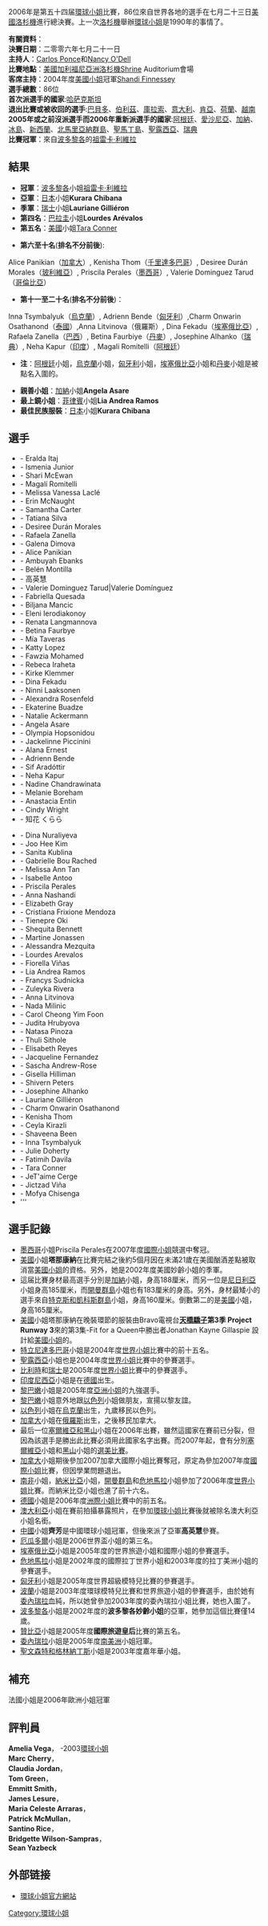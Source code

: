 2006年是第五十四届[[環球小姐|環球小姐]]比賽，86位來自世界各地的選手在七月二十三日[[美國|美國]][[洛杉機|洛杉機]]進行總決賽。上一次[[洛杉機|洛杉機]]舉辦[[環球小姐|環球小姐]]是1990年的事情了。

'''有關資料'''：<br />
'''決賽日期'''：二零零六年七月二十一日<br />
'''主持人'''：[[Carlos_Ponce|Carlos Ponce]]和[[Nancy_O'Dell|Nancy O'Dell]]<br />
'''比賽地點'''：[[美國|美國]][[加利福尼亞洲|加利福尼亞洲]][[洛杉機|洛杉機]]Shrine Auditorium會場<br />
'''客席主持'''：2004年度[[美國小姐|美國小姐]]冠軍[[Shandi_Finnessey|Shandi Finnessey]]<br />
'''選手總數'''：86位<br />
'''首次派選手的國家''':[[哈萨克斯坦|哈萨克斯坦]]<br />
'''退出比賽或被收回的選手''':[[巴貝多|巴貝多]]、[[伯利茲|伯利茲]]、[[庫拉索|庫拉索]]、[[意大利|意大利]]、[[肯亞|肯亞]]、[[荷蘭|荷蘭]]、[[越南|越南]]<br />
'''2005年或之前沒派選手而2006年重新派選手的國家''':[[阿根廷|阿根廷]]、[[愛沙尼亞|愛沙尼亞]]、[[加納|加納]]、[[冰島|冰島]]、[[新西蘭|新西蘭]]、[[北馬里亞納群島|北馬里亞納群島]]、[[聖馬丁島|聖馬丁島]]、[[聖露西亞|聖露西亞]]、[[瑞典|瑞典]]<br />
'''比賽冠軍'''：來自[[波多黎各|波多黎各]]的[[祖雷卡·利維拉|祖雷卡·利維拉]]<br />

== 結果 ==

*'''冠軍'''：[[波多黎各|波多黎各]]小姐[[祖雷卡·利維拉|祖雷卡·利維拉]]
*'''亞軍'''：[[日本|日本]]小姐'''Kurara Chibana'''
*'''季軍'''：[[瑞士|瑞士]]小姐'''Lauriane Gilliéron'''
*'''第四名'''：[[巴拉圭|巴拉圭]]小姐'''Lourdes Arévalos '''
*'''第五名'''：[[美國|美國]]小姐[[Tara_Conner|Tara Conner]]

*'''第六至十名'''('''排名不分前後'''):
Alice Panikian（[[加拿大|加拿大]]）, Kenisha Thom（[[千里達多巴哥|千里達多巴哥]]）, Desiree Durán Morales（[[玻利維亞|玻利維亞]]）, Priscila Perales（[[墨西哥|墨西哥]]）, Valerie Dominguez Tarud（[[哥倫比亞|哥倫比亞]]）<br /> 

*'''第十一至二十名'''('''排名不分前後''')：
Inna Tsymbalyuk（[[烏克蘭|烏克蘭]]）, Adrienn Bende（[[匈牙利|匈牙利]]）,Charm Onwarin Osathanond（[[泰國|泰國]]）,Anna Litvinova（俄羅斯）, Dina Fekadu（[[埃塞俄比亞|埃塞俄比亞]]）, Rafaela Zanella（[[巴西|巴西]]）, Betina Faurbiye（[[丹麥|丹麥]]）, Josephine Alhanko（[[瑞典|瑞典]]）, Neha Kapur（[[印度|印度]]）, Magali Romitelli（[[阿根廷|阿根廷]]）<br />

*'''注'''：[[阿根廷|阿根廷]]小姐，[[烏克蘭|烏克蘭]]小姐，[[匈牙利|匈牙利]]小姐，[[埃塞俄比亞|埃塞俄比亞]]小姐和[[丹麥|丹麥]]小姐是被點名入圍的。

*'''親善小姐'''：[[加納|加納]]小姐'''Angela Asare'''
*'''最上鏡小姐'''：[[菲律賓|菲律賓]]小姐'''Lia Andrea Ramos'''
*'''最佳民族服裝'''：[[日本|日本]]小姐'''Kurara Chibana'''

== 選手 ==

{{col-begin}}
{{col-2}}
*'''{{ALB}}''' - Eralda Itaj
*'''{{ANG}}''' - Ismenia Junior
*'''{{ATG}}''' - Shari McEwan
*'''{{ARG}}''' - Magalí Romitelli
*'''{{ARU}}''' - Melissa Vanessa Laclé
*'''{{AUS}}''' - Erin McNaught
*'''{{BAH}}''' - Samantha Carter
*'''{{BEL}}''' - Tatiana Silva
*'''{{BOL}}''' - Desiree Durán Morales
*'''{{BRA}}''' - Rafaela Zanella
*'''{{BUL}}''' - Galena Dimova
*'''{{CAN}}''' - Alice Panikian
*'''{{CYM}}''' - Ambuyah Ebanks
*'''{{CHI}}''' - Belén Montilla
*'''{{CHN}}''' - 高英慧
*'''{{COL}}''' - Valerie Dominguez Tarud|Valerie Domínguez
*'''{{CRC}}''' - Fabriella Quesada
*'''{{CRO}}''' - Biljana Mancic
*'''{{CYP}}''' - Eleni Ierodiakonoy
*'''{{CZE}}''' - Renata Langmannova
*'''{{DEN}}''' - Betina Faurbye
*'''{{DOM}}''' - Mía Taveras
*'''{{ECU}}''' - Katty Lopez
*'''{{EGY}}''' - Fawzia Mohamed
*'''{{SLV}}''' - Rebeca Iraheta 
*'''{{EST}}''' - Kirke Klemmer
*'''{{ETH}}''' - Dina Fekadu
*'''{{FIN}}''' - Ninni Laaksonen
*'''{{FRA}}''' - Alexandra Rosenfeld
*'''{{GEO}}''' - Ekaterine Buadze
*'''{{DEU}}''' - Natalie Ackermann
*'''{{GHA}}''' - Angela Asare
*'''{{GRE}}''' - Olympia Hopsonidou
*'''{{GUA}}''' - Jackelinne Piccinini 
*'''{{GUY}}''' - Alana Ernest
*'''{{HUN}}''' - Adrienn Bende
*'''{{ICE}}''' - Sif Aradóttir
*'''{{IND}}''' - Neha Kapur
*'''{{IDN}}''' - Nadine Chandrawinata
*'''{{IRL}}''' - Melanie Boreham
*'''{{ISR}}''' - Anastacia Entin
*'''{{JAM}}''' - Cindy Wright
*'''{{JPN}}''' - 知花 くらら
{{col-2}}
*'''{{KAZ}}''' - Dina Nuraliyeva
*'''{{KOR}}''' - Joo Hee Kim 
*'''{{LVA}}''' - Sanita Kublina
*'''{{LEB}}''' - Gabrielle Bou Rached
*'''{{MYS}}''' - Melissa Ann Tan
*'''{{MUS}}''' - Isabelle Antoo
*'''{{MEX}}''' - Priscila Perales
*'''{{NAM}}''' - Anna Nashandi
*'''{{NZL}}''' - Elizabeth Gray
*'''{{NIC}}''' - Cristiana Frixione Mendoza
*'''{{NGA}}''' - Tienepre Oki
*'''{{MNP}}''' - Shequita Bennett
*'''{{NOR}}''' - Martine Jonassen
*'''{{PAN}}''' - Alessandra Mezquita
*'''{{PAR}}''' - Lourdes Arevalos
*'''{{PER}}''' - Fiorella Viñas
*'''{{PHI}}''' - Lia Andrea Ramos
*'''{{POL}}''' - Francys Sudnicka
*'''{{PUR}}''' - Zuleyka Rivera
*'''{{RUS}}''' - Anna Litvinova
*'''{{SCG}}''' - Nada Milinic
*'''{{SGP}}''' - Carol Cheong Yim Foon
*'''{{SVK}}''' - Judita Hrubyova
*'''{{SLO}}''' - Natasa Pinoza
*'''{{ZAF}}''' - Thuli Sithole
*'''{{ESP}}''' - Elisabeth Reyes
*'''{{LKA}}''' - Jacqueline Fernandez
*'''{{LCA}}''' - Sascha Andrew-Rose
*'''{{SMT}}''' - Gisella Hilliman
*'''{{VCT}}''' - Shivern Peters
*'''{{SWE}}''' - Josephine Alhanko
*'''{{SUI}}''' - Lauriane Gilliéron
*'''{{THA}}''' - Charm Onwarin Osathanond
*'''{{TTO}}''' - Kenisha Thom
*'''{{TUR}}''' - Ceyla Kirazli
*'''{{TCA}}''' - Shaveena Been
*'''{{UKR}}''' - Inna Tsymbalyuk
*'''{{GBR}}''' - Julie Doherty
*'''{{URU}}''' - Fatimih Davila
*'''{{USA}}''' - Tara Conner
*'''{{VIR}}''' - JeT'aime Cerge
*'''{{VEN}}''' - Jictzad Viña
*'''{{ZMB}}''' - Mofya Chisenga
*'''{{col-end}}

== 選手記錄 ==
*[[墨西哥|墨西哥]]小姐Priscila Perales在2007年度[[國際小姐|國際小姐]]競選中奪冠。
*[[美國|美國]]小姐'''塔那康納'''在比賽完結之後約5個月因在未滿21歲在美國酗酒差點被取消當[[美國小姐|美國小姐]]的資格。另外，她是2002年度美國妙齡小姐的季軍。
*這届比賽身材最高選手分別是[[加納|加納]]小姐，身高188厘米，而另一位是[[尼日利亞|尼日利亞]]小姐身高185厘米，而[[開曼群島|開曼群島]]小姐也有183厘米的身高。另外，身材最矮小的選手來自[[特克斯和凱科斯群島|特克斯和凱科斯群島]]小姐，身高160厘米。倒數第二的是[[美國|美國]]小姐，身高165厘米。
*[[美國|美國]]小姐塔那康納在晚裝環節的服裝由Bravo電視台'''[[天橋驕子|天橋驕子]]第3季 Project Runway 3'''來的第3集-Fit for a Queen中勝出者Jonathan Kayne Gillaspie 設計給[[美國小姐|美國小姐]]的。
*[[特立尼達多巴哥|特立尼達多巴哥]]小姐是2004年度[[世界小姐|世界小姐]]比賽中的前十五名。
*[[聖露西亞|聖露西亞]]小姐也是2004年度[[世界小姐|世界小姐]]比賽中的參賽選手。
*[[比利時|比利時]]和[[瑞士|瑞士]]是2005年度[[世界小姐|世界小姐]]比賽中的參賽選手。
*[[印度尼西亞|印度尼西亞]]小姐是在[[德國|德國]]出生。
*[[黎巴嫩|黎巴嫩]]小姐是2005年度[[亞洲小姐|亞洲小姐]]的九強選手。
*[[黎巴嫩|黎巴嫩]]小姐意外地跟[[以色列|以色列]]小姐做朋友，宣揚以黎友誼。
*[[以色列|以色列]]小姐在[[烏克蘭|烏克蘭]]出生，九歲移民以色列。
*[[加拿大|加拿大]]小姐在[[俄羅斯|俄羅斯]]出生，之後移民加拿大。
*最后一位[[塞爾維亞和黑山|塞爾維亞和黑山]]小姐在2006年出賽，雖然這國家在賽前已分裂，但因為該選手是勝出此比賽必須用此國家名字出賽。而2007年起，會有分別[[塞爾維亞|塞爾維亞]]小姐和[[黑山|黑山]]小姐的[[選美比賽|選美比賽]]。
*[[加拿大|加拿大]]小姐期後參加2007加拿大國際小姐比賽奪冠，原定為參加2007年度[[國際小姐|國際小姐]]比賽，但因學業問題退出。
*[[南非|南非]]小姐，[[納米比亞|納米比亞]]小姐，[[開曼群島|開曼群島]]和[[危地馬拉|危地馬拉]]小姐參加了2006年度[[世界小姐|世界小姐]]比賽。而納米比亞小姐也進了前十六名。
*[[德國|德國]]小姐是2006年度[[洲際小姐|洲際小姐]]比賽中的前五名。
*[[澳大利亞|澳大利亞]]小姐在賽前拍攝暴露照片，在參加[[環球小姐|環球小姐]]比賽後就被除名澳大利亞小姐名銜。
*[[中國|中國]]小姐'''齊芳'''是中國環球小姐冠軍，但後來派了亞軍'''高英慧'''參賽。
*[[厄瓜多爾|厄瓜多爾]]小姐是2006世界盃小姐的第三名。
*[[埃塞俄比亞|埃塞俄比亞]]小姐是2005年度的世界旅遊小姐和國際小姐的參賽選手。
*[[危地馬拉|危地馬拉]]小姐是2002年度的國際拉丁世界小姐和2003年度的拉丁美洲小姐的參賽選手。
*[[匈牙利|匈牙利]]小姐是2005年度世界超級模特兒比賽的參賽選手。
*[[波蘭|波蘭]]小姐是2003年度環球模特兒比賽和世界旅遊小姐的參賽選手，由於她有[[委內瑞拉|委內瑞拉]]血純，所以她曾參加2003年度的委內瑞拉小姐比賽，她也入圍了。
*[[波多黎各|波多黎各]]小姐是2002年度的'''波多黎各妙齡小姐'''的亞軍，她參加這個比賽僅14歲。
*[[贊比亞|贊比亞]]小姐是2005年度'''國際旅遊皇后'''比賽的第五名。
*[[委內瑞拉|委內瑞拉]]小姐是2005年度[[南美洲|南美洲]]小姐冠軍。
*[[聖文森特和格林納丁斯|聖文森特和格林納丁斯]]小姐是2003年度嘉年華小姐。

== 補充 ==
法國小姐是2006年歐洲小姐冠軍

== 評判員 ==

'''Amelia Vega'''， -2003[[環球小姐|環球小姐]]<br />
'''Marc Cherry'''， <br />
'''Claudia Jordan'''，<br />
'''Tom Green'''，<br />
'''Emmitt Smith'''，<br />
'''James Lesure'''，<br />
'''Maria Celeste Arraras'''，<br />
'''Patrick McMullan'''，<br />
'''Santino Rice'''，<br />
'''Bridgette Wilson-Sampras'''，<br />
'''Sean Yazbeck '''<br />

== 外部链接 ==

* [http://www.missuniverse.com 環球小姐官方網站]{{Wayback|url=http://www.missuniverse.com/ |date=20110225132231 }}

{{Miss Universe}}

[[Category:環球小姐|Category:環球小姐]]